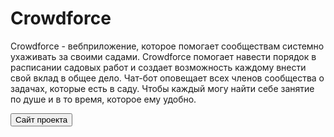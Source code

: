 # Crowdforce

Crowdforce - вебприложение, которое помогает сообществам системно ухаживать за своими садами. Crowdforce помогает навести порядок в расписании садовых работ и создает возможность каждому внести свой вклад в общее дело. Чат-бот оповещает всех членов сообщества о задачах, которые есть в саду. Чтобы каждый могу найти себе занятие по душе и в то время, которое ему удобно.

<Buttons>
    <Button
        component='a'
        variant='outline'
        href='https://crowdforce.ru/'
        target="_blank"
    >
        Сайт проекта
    </Button>
</Buttons>
